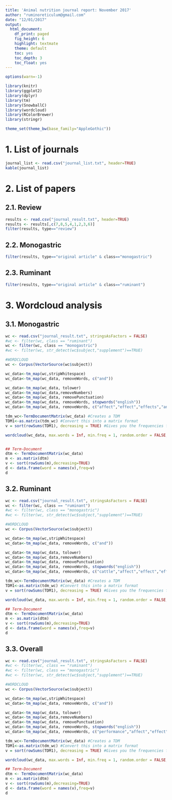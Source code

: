 ```yaml
---
title: 'Animal nutrition journal report: November 2017'
author: "ruminoreticulum@gmail.com"
date: "12/01/2017"
output:
  html_document:
    df_print: paged
    fig_height: 6
    highlight: textmate
    theme: default
    toc: yes
    toc_depth: 3
    toc_float: yes
---
```

```r
options(warn=-1)

library(knitr)
library(ggplot2)
library(dplyr)
library(tm)
library(SnowballC)
library(wordcloud)
library(RColorBrewer)
library(stringr)

theme_set(theme_bw(base_family="AppleGothic"))
```

# 1. List of journals
```r
journal_list <- read.csv("journal_list.txt", header=TRUE)
kable(journal_list)
```

# 2. List of papers
## 2.1. Review
```r
results <- read.csv("journal_result.txt", header=TRUE)
results <- results[,c(7,8,5,4,1,2,3,6)]
filter(results, type=="review")
```

## 2.2. Monogastric
```r
filter(results, type=="original article" & class=="monogastric")
```

## 2.3. Ruminant
```r
filter(results, type=="original article" & class=="ruminant")
```

# 3. Wordcloud analysis
## 3.1. Monogastric
```r
wc <- read.csv("journal_result.txt", stringsAsFactors = FALSE)
#wc <- filter(wc, class == "ruminant")
wc <- filter(wc, class == "monogastric")
#wc <- filter(wc, str_detect(wc$subject,"supplement")==TRUE)

#WORDCLOUD
wc <- Corpus(VectorSource(wc$subject))

wc_data<-tm_map(wc,stripWhitespace)
wc_data<-tm_map(wc_data, removeWords, c("and"))

wc_data<-tm_map(wc_data, tolower)
wc_data<-tm_map(wc_data,removeNumbers)
wc_data<-tm_map(wc_data, removePunctuation)
wc_data<-tm_map(wc_data, removeWords, stopwords("english"))
wc_data<-tm_map(wc_data, removeWords, c("affect","effect","effects","and","the","our","that","for","are","also","more","has","must","have","should","this","with"))

tdm_wc<-TermDocumentMatrix(wc_data) #Creates a TDM
TDM1<-as.matrix(tdm_wc) #Convert this into a matrix format
v = sort(rowSums(TDM1), decreasing = TRUE) #Gives you the frequencies for every word

wordcloud(wc_data, max.words = Inf, min.freq = 1, random.order = FALSE, rot.per = 0.1, colors = brewer.pal(8, "Dark2")) 


## Term-Document
dtm <- TermDocumentMatrix(wc_data)
m <- as.matrix(dtm)
v <- sort(rowSums(m),decreasing=TRUE)
d <- data.frame(word = names(v),freq=v)
d

```

## 3.2. Ruminant
```r
wc <- read.csv("journal_result.txt", stringsAsFactors = FALSE)
wc <- filter(wc, class == "ruminant")
#wc <- filter(wc, class == "monogastric")
#wc <- filter(wc, str_detect(wc$subject,"supplement")==TRUE)

#WORDCLOUD
wc <- Corpus(VectorSource(wc$subject))

wc_data<-tm_map(wc,stripWhitespace)
wc_data<-tm_map(wc_data, removeWords, c("and"))

wc_data<-tm_map(wc_data, tolower)
wc_data<-tm_map(wc_data,removeNumbers)
wc_data<-tm_map(wc_data, removePunctuation)
wc_data<-tm_map(wc_data, removeWords, stopwords("english"))
wc_data<-tm_map(wc_data, removeWords, c("cattle","affect","effect","effects","and","the","our","that","for","are","also","more","has","must","have","should","this","with"))

tdm_wc<-TermDocumentMatrix(wc_data) #Creates a TDM
TDM1<-as.matrix(tdm_wc) #Convert this into a matrix format
v = sort(rowSums(TDM1), decreasing = TRUE) #Gives you the frequencies for every word

wordcloud(wc_data, max.words = Inf, min.freq = 1, random.order = FALSE, rot.per = 0.1, colors = brewer.pal(8, "Dark2")) 

## Term-Document
dtm <- TermDocumentMatrix(wc_data)
m <- as.matrix(dtm)
v <- sort(rowSums(m),decreasing=TRUE)
d <- data.frame(word = names(v),freq=v)
d

```

## 3.3. Overall

```r
wc <- read.csv("journal_result.txt", stringsAsFactors = FALSE)
#wc <- filter(wc, class == "ruminant")
#wc <- filter(wc, class == "monogastric")
#wc <- filter(wc, str_detect(wc$subject,"supplement")==TRUE)

#WORDCLOUD
wc <- Corpus(VectorSource(wc$subject))

wc_data<-tm_map(wc,stripWhitespace)
wc_data<-tm_map(wc_data, removeWords, c("and"))

wc_data<-tm_map(wc_data, tolower)
wc_data<-tm_map(wc_data,removeNumbers)
wc_data<-tm_map(wc_data, removePunctuation)
wc_data<-tm_map(wc_data, removeWords, stopwords("english"))
wc_data<-tm_map(wc_data, removeWords, c("performance","affect","effect","effects","and","the","our","that","for","are","also","more","has","must","have","should","this","with"))

tdm_wc<-TermDocumentMatrix(wc_data) #Creates a TDM
TDM1<-as.matrix(tdm_wc) #Convert this into a matrix format
v = sort(rowSums(TDM1), decreasing = TRUE) #Gives you the frequencies for every word

wordcloud(wc_data, max.words = Inf, min.freq = 1, random.order = FALSE, rot.per = 0.1, colors = brewer.pal(8, "Dark2")) 

## Term-Document
dtm <- TermDocumentMatrix(wc_data)
m <- as.matrix(dtm)
v <- sort(rowSums(m),decreasing=TRUE)
d <- data.frame(word = names(v),freq=v)
d

```

